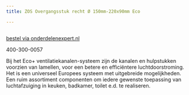 ```yaml
---
title: ZOS Overgangsstuk recht Ø 150mm-220x90mm Eco

---
```



<Image src={imageProduct} width={imageProduct.width} alt="" />

[bestel via onderdelenexpert.nl](https://www.onderdelenexpert.nl/zos-overgangsstuk-recht-150mm-220x90mm-eco-6370)

400-300-0057

Bij het Eco+ ventilatiekanalen-systeem zijn de kanalen en hulpstukken voorzien van lamellen,
voor een betere en efficiëntere luchtdoorstroming. Het is een universeel Europees systeem met uitgebreide mogelijkheden.
Een ruim assortiment componenten om iedere gewenste toepassing van luchtafzuiging in keuken, badkamer, toilet e.d. te realiseren.
